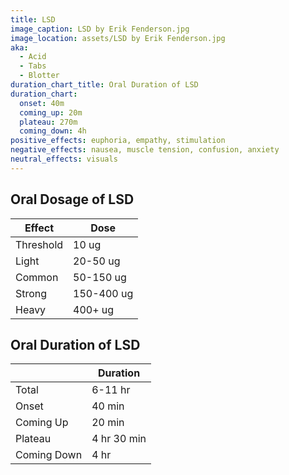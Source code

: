 ```yaml
---
title: LSD
image_caption: LSD by Erik Fenderson.jpg
image_location: assets/LSD by Erik Fenderson.jpg
aka:
  - Acid
  - Tabs
  - Blotter
duration_chart_title: Oral Duration of LSD
duration_chart:
  onset: 40m
  coming_up: 20m
  plateau: 270m
  coming_down: 4h
positive_effects: euphoria, empathy, stimulation
negative_effects: nausea, muscle tension, confusion, anxiety
neutral_effects: visuals
---
```


## Oral Dosage of LSD
| Effect | Dose |
| --- | --- |
| Threshold | 10 ug |
| Light | 20-50 ug |
| Common | 50-150 ug |
| Strong | 150-400 ug |
| Heavy | 400+ ug |

## Oral Duration of LSD
|  | Duration |
| --- | --- |
| Total | 6-11 hr |
| Onset | 40 min |
| Coming Up | 20 min |
| Plateau | 4 hr 30 min |
| Coming Down | 4 hr |




